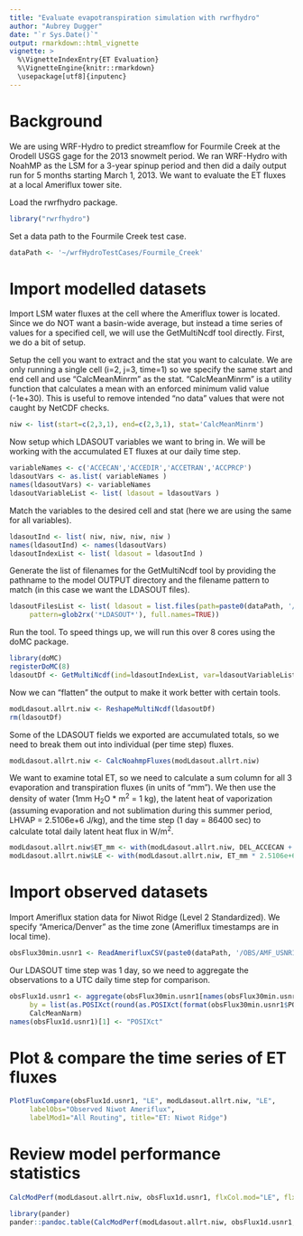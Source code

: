 ```yaml
---
title: "Evaluate evapotranspiration simulation with rwrfhydro"
author: "Aubrey Dugger"
date: "`r Sys.Date()`"
output: rmarkdown::html_vignette
vignette: >
  %\VignetteIndexEntry{ET Evaluation}
  %\VignetteEngine{knitr::rmarkdown}
  \usepackage[utf8]{inputenc}
---
```


# Background
We are using WRF-Hydro to predict streamflow for Fourmile Creek at the Orodell USGS gage for the 2013 snowmelt period. We ran WRF-Hydro with NoahMP as the LSM for a 3-year spinup period and then did a daily output run for 5 months starting March 1, 2013. We want to evaluate the ET fluxes at a local Ameriflux tower site.

Load the rwrfhydro package. 
```r
library("rwrfhydro")
```

Set a data path to the Fourmile Creek test case.
```r
dataPath <- '~/wrfHydroTestCases/Fourmile_Creek'
```


# Import modelled datasets

Import LSM water fluxes at the cell where the Ameriflux tower is located. Since we do NOT want a basin-wide average, but instead a time series of values for a specified cell, we will use the GetMultiNcdf tool directly. First, we do a bit of setup.

Setup the cell you want to extract and the stat you want to calculate. We are only running a single cell (i=2, j=3, time=1) so we specify the same start and end cell and use "CalcMeanMinrm" as the stat. "CalcMeanMinrm" is a utility function that calculates a mean with an enforced minimum valid value (-1e+30). This is useful to remove intended "no data" values that were not caught by NetCDF checks.

```r
niw <- list(start=c(2,3,1), end=c(2,3,1), stat='CalcMeanMinrm')
```

Now setup which LDASOUT variables we want to bring in. We will be working with the accumulated ET fluxes at our daily time step.
```r
variableNames <- c('ACCECAN','ACCEDIR','ACCETRAN','ACCPRCP') 
ldasoutVars <- as.list( variableNames ) 
names(ldasoutVars) <- variableNames
ldasoutVariableList <- list( ldasout = ldasoutVars )
```

Match the variables to the desired cell and stat (here we are using the same for all variables).
```r
ldasoutInd <- list( niw, niw, niw, niw )
names(ldasoutInd) <- names(ldasoutVars)
ldasoutIndexList <- list( ldasout = ldasoutInd )
```

Generate the list of filenames for the GetMultiNcdf tool by providing the pathname to the model OUTPUT directory and the filename pattern to match (in this case we want the LDASOUT files).
```r
ldasoutFilesList <- list( ldasout = list.files(path=paste0(dataPath, '/RUN.RTTESTS/OUTPUT_ALLRT_DAILY'), 
     pattern=glob2rx('*LDASOUT*'), full.names=TRUE))
```

Run the tool. To speed things up, we will run this over 8 cores using the doMC package.
```r
library(doMC)
registerDoMC(8)
ldasoutDf <- GetMultiNcdf(ind=ldasoutIndexList, var=ldasoutVariableList, files=ldasoutFilesList, parallel=T )
```

Now we can "flatten" the output to make it work better with certain tools.
```r
modLdasout.allrt.niw <- ReshapeMultiNcdf(ldasoutDf)
rm(ldasoutDf)
```

Some of the LDASOUT fields we exported are accumulated totals, so we need to break them out into individual (per time step) fluxes.
```r
modLdasout.allrt.niw <- CalcNoahmpFluxes(modLdasout.allrt.niw)
```

We want to examine total ET, so we need to calculate a sum column for all 3 evaporation and transpiration fluxes (in units of "mm"). We then use the density of water (1mm H<sub>2</sub>O * m<sup>2</sup> = 1 kg), the latent heat of vaporization (assuming evaporation and not sublimation during this summer period, LHVAP = 2.5106e+6 J/kg), and the time step (1 day = 86400 sec) to calculate total daily latent heat flux in W/m<sup>2</sup>.
```r
modLdasout.allrt.niw$ET_mm <- with(modLdasout.allrt.niw, DEL_ACCECAN + DEL_ACCETRAN + DEL_ACCEDIR)
modLdasout.allrt.niw$LE <- with(modLdasout.allrt.niw, ET_mm * 2.5106e+6 / 86400)
```

# Import observed datasets

Import Ameriflux station data for Niwot Ridge (Level 2 Standardized). We specify "America/Denver" as the time zone (Ameriflux timestamps are in local time).
```r
obsFlux30min.usnr1 <- ReadAmerifluxCSV(paste0(dataPath, '/OBS/AMF_USNR1_2013_L2_GF_V008.csv'), "America/Denver")
```

Our LDASOUT time step was 1 day, so we need to aggregate the observations to a UTC daily time step for comparison.
```r
obsFlux1d.usnr1 <- aggregate(obsFlux30min.usnr1[names(obsFlux30min.usnr1) != c("POSIXct")], 
     by = list(as.POSIXct(round(as.POSIXct(format(obsFlux30min.usnr1$POSIXct, tz="UTC"), tz="UTC"), "days"))), 
     CalcMeanNarm)
names(obsFlux1d.usnr1)[1] <- "POSIXct"
```


# Plot & compare the time series of ET fluxes

```r
PlotFluxCompare(obsFlux1d.usnr1, "LE", modLdasout.allrt.niw, "LE", 
     labelObs="Observed Niwot Ameriflux", 
     labelMod1="All Routing", title="ET: Niwot Ridge")
```


# Review model performance statistics

```r
CalcModPerf(modLdasout.allrt.niw, obsFlux1d.usnr1, flxCol.mod="LE", flxCol.obs="LE")
```

```r
library(pander)
pander::pandoc.table(CalcModPerf(modLdasout.allrt.niw, obsFlux1d.usnr1, flxCol.mod="LE", flxCol.obs="LE"),split.table=Inf)
```
